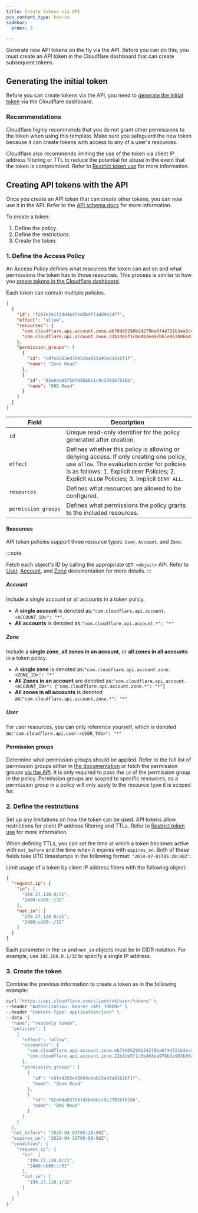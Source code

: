 ```yaml
---
title: Create tokens via API
pcx_content_type: how-to
sidebar:
  order: 3

---
```



Generate new API tokens on the fly via the API. Before you can do this, you must create an API token in the Cloudflare dashboard that can create subsequent tokens.

## Generating the initial token

Before you can create tokens via the API, you need to [generate the initial token](/fundamentals/api/get-started/create-token/) via the Cloudflare dashboard.

<Render file="new-token-warning" />

### Recommendations

Cloudflare highly recommends that you do not grant other permissions to the token when using this template. Make sure you safeguard the new token because it can create tokens with access to any of a user's resources.

Cloudflare also recommends limiting the use of the token via client IP address filtering or TTL to reduce the potential for abuse in the event that the token is compromised. Refer to [Restrict token use](/fundamentals/api/how-to/restrict-tokens/) for more information.

## Creating API tokens with the API

Once you create an API token that can create other tokens, you can now use it in the API. Refer to the [API schema docs](/api/resources/user/subresources/tokens/methods/create/) for more information.

To create a token:

1. Define the policy.
2. Define the restrictions.
3. Create the token.

### 1. Define the Access Policy

An Access Policy defines what resources the token can act on and what permissions the token has to those resources. This process is similar to how you [create tokens in the Cloudflare dashboard](/fundamentals/api/get-started/create-token/).

Each token can contain multiple policies.

```json
[
  {
    "id": "f267e341f3dd4697bd3b9f71dd96247f",
    "effect": "allow",
    "resources": {
      "com.cloudflare.api.account.zone.eb78d65290b24279ba6f44721b3ea3c4": "*",
      "com.cloudflare.api.account.zone.22b1de5f1c0e4b3ea97bb1e963b06a43": "*"
    },
    "permission_groups": [
      {
        "id": "c8fed203ed3043cba015a93ad1616f1f",
        "name": "Zone Read"
      },
      {
        "id": "82e64a83756745bbbb1c9c2701bf816b",
        "name": "DNS Read"
      }
    ]
  }
]
```

| Field               | Description                                                                                                                                                                                                                              |
| ------------------- | ---------------------------------------------------------------------------------------------------------------------------------------------------------------------------------------------------------------------------------------- |
| `id`                | Unique read-only identifier for the policy generated after creation.                                                                                                                                                                     |
| `effect`            | Defines whether this policy is allowing or denying access. If only creating one policy, use `allow`. The evaluation order for policies is as follows: 1. Explicit `DENY` Policies; 2. Explicit `ALLOW` Policies; 3. Implicit `DENY ALL`. |
| `resources`         | Defines what resources are allowed to be configured.                                                                                                                                                                                     |
| `permission_groups` | Defines what permissions the policy grants to the included resources.                                                                                                                                                                    |

#### Resources

API token policies support three resource types: `User`, `Account`, and `Zone`.

:::note


Fetch each object's ID by calling the appropriate `GET <object>` API. Refer to [User](/api/resources/user/methods/get/), [Account](/api/resources/accounts/methods/list/), and [Zone](/api/resources/zones/methods/list/) documentation for more details. 
:::

##### Account

Include a single account or all accounts in a token policy.

* A **single account** is denoted as:`"com.cloudflare.api.account.<ACCOUNT_ID>": "*"`.
* **All accounts** is denoted as:`"com.cloudflare.api.account.*": "*"`

##### Zone

Include a **single zone**, **all zones in an account**, or **all zones in all accounts** in a token policy.

* A **single zone** is denoted as:`"com.cloudflare.api.account.zone.<ZONE_ID>": "*"`
* **All Zones in an account** are denoted as:`"com.cloudflare.api.account.<ACCOUNT_ID>": {"com.cloudflare.api.account.zone.*": "*"}`
* **All zones in all accounts** is denoted as:`"com.cloudflare.api.account.zone.*": "*"`

##### User

For user resources, you can only reference yourself, which is denoted as:`"com.cloudflare.api.user.<USER_TAG>": "*"`

#### Permission groups

Determine what permission groups should be applied. Refer to the full list of permission groups either in [the documentation](/fundamentals/api/reference/permissions/) or fetch the permission groups [via the API](/api/resources/user/subresources/tokens/subresources/permission_groups/methods/list/). It is only required to pass the `id` of the permission group in the policy. Permission groups are scoped to specific resources, so a permission group in a policy will only apply to the resource type it is scoped for.

### 2. Define the restrictions

Set up any limitations on how the token can be used. API tokens allow restrictions for client IP address filtering and TTLs. Refer to [Restrict token use](/fundamentals/api/how-to/restrict-tokens/) for more information.

When defining TTLs, you can set the time at which a token becomes active with `not_before` and the time when it expires with `expires_on`. Both of these fields take UTC timestamps in the following format: `"2018-07-01T05:20:00Z"`.

Limit usage of a token by client IP address filters with the following object:

```json
{
  "request.ip": {
    "in": [
      "199.27.128.0/21",
      "2400:cb00::/32"
    ],
    "not_in": [
      "199.27.128.0/21",
      "2400:cb00::/32"
    ]
  }
}
```

Each parameter in the `in` and `not_in` objects must be in CIDR notation. For example, use `192.168.0.1/32` to specify a single IP address.

### 3. Create the token

Combine the previous information to create a token as in the following example:

```bash
curl "https://api.cloudflare.com/client/v4/user/tokens" \
--header "Authorization: Bearer <API_TOKEN>" \
--header "Content-Type: application/json" \
--data '{
  "name": "readonly token",
  "policies": [
    {
      "effect": "allow",
      "resources": {
        "com.cloudflare.api.account.zone.eb78d65290b24279ba6f44721b3ea3c4": "*",
        "com.cloudflare.api.account.zone.22b1de5f1c0e4b3ea97bb1e963b06a43": "*"
      },
      "permission_groups": [
        {
          "id": "c8fed203ed3043cba015a93ad1616f1f",
          "name": "Zone Read"
        },
        {
          "id": "82e64a83756745bbbb1c9c2701bf816b",
          "name": "DNS Read"
        }
      ]
    }
  ],
  "not_before": "2020-04-01T05:20:00Z",
  "expires_on": "2020-04-10T00:00:00Z",
  "condition": {
    "request.ip": {
      "in": [
        "199.27.128.0/21",
        "2400:cb00::/32"
      ],
      "not_in": [
        "199.27.128.1/32"
      ]
    }
  }
}'
```
